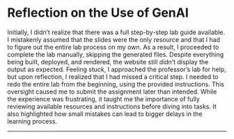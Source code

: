 # Reflection on the Use of GenAI

Initially, I didn’t realize that there was a full step-by-step lab guide available. I mistakenly assumed that the slides were the only resource and that I had to figure out the entire lab process on my own. As a result, I proceeded to complete the lab manually, skipping the generated files. Despite everything being built, deployed, and rendered, the website still didn’t display the output as expected. Feeling stuck, I approached the professor's lab for help, but upon reflection, I realized that I had missed a critical step. I needed to redo the entire lab from the beginning, using the provided instructions. This oversight caused me to submit the assignment later than intended. While the experience was frustrating, it taught me the importance of fully reviewing available resources and instructions before diving into tasks. It also highlighted how small mistakes can lead to bigger delays in the learning process.

---

